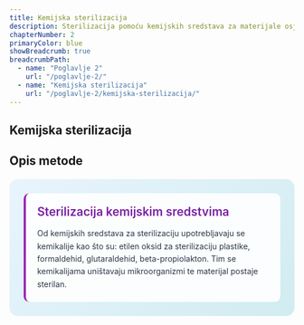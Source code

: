 ```yaml
---
title: Kemijska sterilizacija
description: Sterilizacija pomoću kemijskih sredstava za materijale osjetljive na toplinu
chapterNumber: 2
primaryColor: blue
showBreadcrumb: true
breadcrumbPath:
  - name: "Poglavlje 2"
    url: "/poglavlje-2/"
  - name: "Kemijska sterilizacija"
    url: "/poglavlje-2/kemijska-sterilizacija/"
---
```


## Kemijska sterilizacija 

## Opis metode 

<div style="background: linear-gradient(135deg, #e8f4fd 0%, #d1ecf1 100%); border-radius: 15px; padding: 25px; margin: 20px 0;">
  
  <div style="background: rgba(255,255,255,0.9); padding: 20px; border-radius: 10px; border-left: 4px solid #9c27b0;">
    <div style="display: flex; align-items: center; margin-bottom: 15px;">
      <h3 style="margin: 0; color: #7b1fa2; font-size: 1.3rem; font-weight: 600;">Sterilizacija kemijskim sredstvima</h3>
    </div>
    <p style="margin: 0; color: #2d3748; line-height: 1.6;">
      Od kemijskih sredstava za sterilizaciju upotrebljavaju se kemikalije kao što su: etilen oksid za sterilizaciju plastike, formaldehid, glutaraldehid, beta-propiolakton. Tim se kemikalijama uništavaju mikroorganizmi te materijal postaje sterilan.
    </p>
  </div>

</div>


